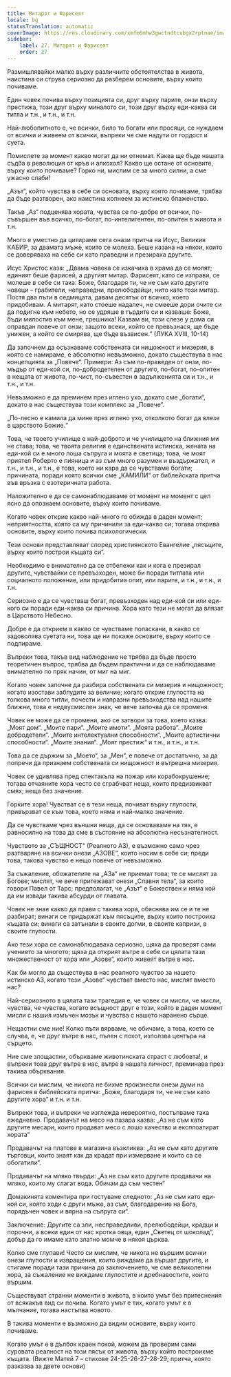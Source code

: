 ```yaml
---
title: Митарят и Фарисеят
locale: bg
statusTranslation: automatic
coverImage: https://res.cloudinary.com/xmfm6mhw3gwctndtcubgx2rptnae/image/upload/v1740468922/small_cover_tratado_de_psicologia_revolucionaria_a4c0dca4e0.webp
sidebar:
    label: 27. Митарят и Фарисеят
    order: 27
---
```

Размишлявайки малко върху различните обстоятелства в живота, наистина си струва сериозно да разберем основите, върху които почиваме.

Един човек почива върху позицията си, друг върху парите, онзи върху престижа, този друг върху миналото си, този друг върху еди-каква си титла и т.н., и т.н., и т.н.

Най-любопитното е, че всички, било то богати или просяци, се нуждаем от всички и живеем от всички, въпреки че сме надути от гордост и суета.

Помислете за момент какво могат да ни отнемат. Каква ще бъде нашата съдба в революция от кръв и алкохол? Какво ще остане от основите, върху които почиваме? Горко ни, мислим се за много силни, а сме ужасно слаби!

„Азът“, който чувства в себе си основата, върху която почиваме, трябва да бъде разтворен, ако наистина копнеем за истинско блаженство.

Такъв „Аз“ подценява хората, чувства се по-добре от всички, по-съвършен във всичко, по-богат, по-интелигентен, по-опитен в живота и т.н.

Много е уместно да цитираме сега онази притча на Исус, Великия КАБИР, за двамата мъже, които се молеха. Беше казана на някои, които се доверяваха на себе си като праведни и презираха другите.

Исус Христос каза: „Двама човека се изкачиха в храма да се молят; единият беше фарисей, а другият митар. Фарисеят, като се изправи, се молеше в себе си така: Боже, благодаря ти, че не съм като другите човеци – грабители, неправедни, прелюбодейци, нито като този митар. Постя два пъти в седмицата, давам десятък от всичко, което придобивам. А митарят, като стоеше надалеч, не смееше дори очите си да подигне към небето, но се удряше в гърдите си и казваше: Боже, бъди милостив към мене, грешника! Казвам ви, този слезе у дома си оправдан повече от онзи; защото всеки, който се превъзнася, ще бъде унижен, а който се смирява, ще бъде възвисен.“ (ЛУКА XVIII, 10-14)

Да започнем да осъзнаваме собствената си нищожност и мизерия, в която се намираме, е абсолютно невъзможно, докато съществува в нас концепцията за „Повече“. Примери: Аз съм по-праведен от онзи, по-мъдър от еди-кой си, по-добродетелен от другиго, по-богат, по-опитен в нещата от живота, по-чист, по-съвестен в задълженията си и т.н., и т.н., и т.н.

Невъзможно е да преминем през иглено ухо, докато сме „богати“, докато в нас съществува този комплекс за „Повече“.

„По-лесно е камила да мине през иглено ухо, отколкото богат да влезе в царството Божие.“

Това, че твоето училище е най-доброто и че училището на ближния ми не става; това, че твоята религия е единствената истинска, жената на еди-кой си е много лоша съпруга и моята е светица; това, че моят приятел Роберто е пияница и аз съм много разумен и въздържател, и т.н., и т.н., и т.н., е това, което ни кара да се чувстваме богати; причината, поради която всички сме „КАМИЛИ“ от библейската притча във връзка с езотеричната работа.

Наложително е да се самонаблюдаваме от момент на момент с цел ясно да опознаем основите, върху които почиваме.

Когато човек открие какво най-много го обижда в даден момент; неприятността, която са му причинили за еди-какво си; тогава открива основите, върху които почива психологически.

Тези основи представляват според християнското Евангелие „пясъците, върху които построи къщата си“.

Необходимо е внимателно да се отбележи как и кога е презирал другите, чувствайки се превъзходен, може би поради титлата или социалното положение, или придобития опит, или парите, и т.н., и т.н., и т.н.

Сериозно е да се чувстваш богат, превъзходен над еди-кой си или еди-кого си поради еди-каква си причина. Хора като тези не могат да влязат в Царството Небесно.

Добре е да открием в какво се чувстваме поласкани, в какво се задоволява суетата ни, това ще ни покаже основите, върху които се подпираме.

Въпреки това, такъв вид наблюдение не трябва да бъде просто теоретичен въпрос, трябва да бъдем практични и да се наблюдаваме внимателно по пряк начин, от миг на миг.

Когато човек започне да разбира собствената си мизерия и нищожност; когато изостави заблудите за величие; когато открие глупостта на толкова много титли, почести и напразни превъзходства над нашите ближни, това е недвусмислен знак, че вече започва да се променя.

Човек не може да се промени, ако се затвори за това, което казва: „Моят дом“. „Моите пари“. „Моите имоти“. „Моята работа“. „Моите добродетели“. „Моите интелектуални способности“. „Моите артистични способности“. „Моите знания“. „Моят престиж“ и т.н., и т.н., и т.н.

Това да се държим за „Моето“, за „Мен“, е повече от достатъчно, за да попречи да признаем собствената си нищожност и вътрешна мизерия.

Човек се удивлява пред спектакъла на пожар или корабокрушение; тогава отчаяните хора често се сграбчват неща, които предизвикват смях; неща без значение.

Горките хора! Чувстват се в тези неща, почиват върху глупости, привързват се към това, което няма и най-малко значение.

Да се чувстваме чрез външни неща, да се основаваме на тях, е равносилно на това да сме в състояние на абсолютна несъзнателност.

Чувството за „СЪЩНОСТ“ (Реалното АЗ), е възможно само чрез разтваряне на всички онези „АЗОВЕ“, които носим в себе си; преди това, такова чувство е нещо повече от невъзможно.

За съжаление, обожателите на „АЗа“ не приемат това; те се мислят за Богове; мислят, че вече притежават онези „Славни тела“, за които говори Павел от Тарс; предполагат, че „Азът“ е Божествен и няма кой да им извади такива абсурди от главата.

Човек не знае какво да прави с такива хора, обяснява им се и те не разбират; винаги се придържат към пясъците, върху които построиха къщата си; винаги са затънали в своите догми, в своите капризи, в своите глупости.

Ако тези хора се самонаблюдаваха сериозно, щяха да проверят сами учението за многото; щяха да открият вътре в себе си цялата тази множественост от хора или „Азове“, които живеят вътре в нас.

Как би могло да съществува в нас реалното чувство за нашето истинско АЗ, когато тези „Азове“ чувстват вместо нас, мислят вместо нас?

Най-сериозното в цялата тази трагедия е, че човек си мисли, че мисли, чувства, че чувства, когато всъщност друг е този, който в даден момент мисли с нашия измъчен мозък и чувства с нашето наранено сърце.

Нещастни сме ние! Колко пъти вярваме, че обичаме, а това, което се случва, е, че друг вътре в нас, пълен с похот, използва центъра на сърцето.

Ние сме злощастни, объркваме животинската страст с любовта!, и въпреки това друг вътре в нас, вътре в нашата личност, преминава през такива обърквания.

Всички си мислим, че никога не бихме произнесли онези думи на фарисея в библейската притча: „Боже, благодаря ти, че не съм като другите хора“ и т.н. и т.н.

Въпреки това, и въпреки че изглежда невероятно, постъпваме така ежедневно. Продавачът на месо на пазара казва: „Аз не съм като другите месари, които продават месо с лошо качество и експлоатират хората“

Продавачът на платове в магазина възкликва: „Аз не съм като другите търговци, които знаят как да крадат при измерване и които са се обогатили“.

Продавачът на мляко твърди: „Аз не съм като другите продавачи на мляко, които му слагат вода. Обичам да съм честен“

Домакинята коментира при гостуване следното: „Аз не съм като еди-коя си, която ходи с други мъже, аз съм, благодарение на Бога, порядъчен човек и вярна на съпруга си“.

Заключение: Другите са зли, несправедливи, прелюбодейци, крадци и порочни, а всеки един от нас кротка овца, един „Светец от шоколад“, добър да го имаме като златно момче в някоя църква.

Колко сме глупави! Често си мислим, че никога не вършим всички онези глупости и извращения, които виждаме да вършат другите, и стигаме поради тази причина до заключението, че сме великолепни хора, за съжаление не виждаме глупостите и дребнавостите, които вършим.

Съществуват странни моменти в живота, в които умът без притеснения от всякакъв вид си почива. Когато умът е тих, когато умът е в мълчание, тогава настъпва новото.

В такива моменти е възможно да видим основите, върху които почиваме.

Когато умът е в дълбок краен покой, можем да проверим сами суровата реалност на този пясък от живота, върху който построихме къщата. (Вижте Матей 7 – стихове 24-25-26-27-28-29; притча, която разказва за двете основи)

